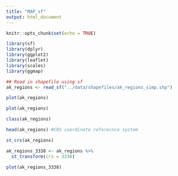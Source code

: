 ```yaml
---
title: "MAP_sf"
output: html_document
---
```


```r
knitr::opts_chunk$set(echo = TRUE)
```

```r
library(sf)
library(dplyr)
library(ggplot2)
library(leaflet)
library(scales)
library(ggmap)
```

```r
## Read in shapefile using sf
ak_regions <- read_sf("../data/shapefiles/ak_regions_simp.shp")

plot(ak_regions)  
```

```r
plot(ak_regions)
```

```r
class(ak_regions)
```

```r
head(ak_regions) #CRS coordinate referecnce system
```

```r
st_crs(ak_regions)
```

```r
ak_regions_3338 <- ak_regions %>% 
  st_transform(crs = 3338)
```

```r
plot(ak_regions_3338)

```



